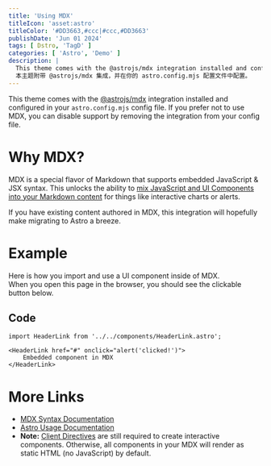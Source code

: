 ```yaml
---
title: 'Using MDX'
titleIcon: 'asset:astro'
titleColor: '#DD3663,#ccc|#ccc,#DD3663'
publishDate: 'Jun 01 2024'
tags: [ Dstro, 'TagD' ]
categories: [ 'Astro', 'Demo' ]
description: |
  This theme comes with the @astrojs/mdx integration installed and configured in your astro.config.mjs config file.  
  本主题附带 @astrojs/mdx 集成，并在你的 astro.config.mjs 配置文件中配置。
---
```


This theme comes with the [@astrojs/mdx](https://docs.astro.build/en/guides/integrations-guide/mdx/) integration installed and configured in your `astro.config.mjs` config file. If you prefer not to use MDX, you can disable support by removing the integration from your config file.

# Why MDX?

MDX is a special flavor of Markdown that supports embedded JavaScript & JSX syntax. This unlocks the ability to [mix JavaScript and UI Components into your Markdown content](https://docs.astro.build/en/guides/markdown-content/#mdx-features) for things like interactive charts or alerts.

If you have existing content authored in MDX, this integration will hopefully make migrating to Astro a breeze.

# Example

Here is how you import and use a UI component inside of MDX.  
When you open this page in the browser, you should see the clickable button below.

## Code

```astro
import HeaderLink from '../../components/HeaderLink.astro';

<HeaderLink href="#" onclick="alert('clicked!')">
	Embedded component in MDX
</HeaderLink>
```

# More Links

- [MDX Syntax Documentation](https://mdxjs.com/docs/what-is-mdx)
- [Astro Usage Documentation](https://docs.astro.build/en/guides/markdown-content/#markdown-and-mdx-pages)
- **Note:** [Client Directives](https://docs.astro.build/en/reference/directives-reference/#client-directives) are still required to create interactive components. Otherwise, all components in your MDX will render as static HTML (no JavaScript) by default.
